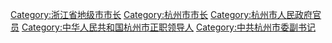 [[Category:浙江省地级市市长|Category:浙江省地级市市长]]
[[Category:杭州市市长|Category:杭州市市长]]
[[Category:杭州市人民政府官员|Category:杭州市人民政府官员]]
[[Category:中华人民共和国杭州市正职领导人|Category:中华人民共和国杭州市正职领导人]]
[[Category:中共杭州市委副书记|Category:中共杭州市委副书记]]